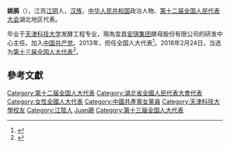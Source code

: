 '''姚鹃'''（{{bd|1966年||}}），江苏[[江阴|江阴]]人，[[汉族|汉族]]，[[中华人民共和国|中华人民共和国]]政治人物、[[第十二届全国人民代表大会|第十二届全国人民代表大会]]湖北地区代表。

毕业于[[天津科技大学|天津科技大学]]发酵工程专业，現為宜昌[[安琪集团|安琪集团]]酵母股份有限公司的研发中心主任。加入[[中国共产党|中国共产党]]。2013年，担任全国人大代表<ref>{{cite news|title=全国人大代表信息-姚鹃|url=http://210.82.31.1:8084/delegate/viewDelegate.action?dbid=121613|accessdate=2013-04-05|newspaper=全国人大网|archive-url=https://web.archive.org/web/20150206083953/http://www.npc.gov.cn/delegate/viewDelegate.action?dbid=121613|archive-date=2015-02-06|dead-url=yes}}</ref>。2018年2月24日，当选为[[第十三届全国人大代表|第十三届全国人大代表]]<ref>{{Cite web|title=（受权发布）中华人民共和国第十三届全国人民代表大会代表名单-中新网|url=http://www.chinanews.com/gn/2018/02-25/8453959.shtml|accessdate=2021-02-13|work=中新网|archive-date=2018-02-27|archive-url=https://web.archive.org/web/20180227031724/http://www.chinanews.com/gn/2018/02-25/8453959.shtml|dead-url=no}}</ref>。

==參考文獻==
{{reflist}}

{{DEFAULTSORT:Yao姚}}
[[Category:第十二届全国人大代表|Category:第十二届全国人大代表]]
[[Category:湖北省全國人民代表大會代表|Category:湖北省全國人民代表大會代表]]
[[Category:女性全國人大代表|Category:女性全國人大代表]]
[[Category:中國共產黨女黨員|Category:中國共產黨女黨員]]
[[Category:天津科技大學校友|Category:天津科技大學校友]]
[[Category:江陰人|Category:江陰人]]
[[Category:姚姓|Juan鵑]]
[[Category:第十三届全国人大代表|Category:第十三届全国人大代表]]


{{中国政治人物小作品}}